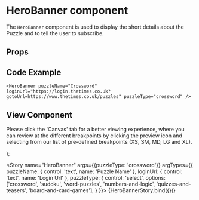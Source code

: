 
<Meta
  title="Newskit Components/Puzzles/HeroBanner"
  component={HeroBanner}
/>

# HeroBanner component
The `HeroBanner` component is used to display the short details about the Puzzle and to tell the user to subscribe.

## Props
<Props of={HeroBanner} />

## Code Example
`<HeroBanner
  puzzleName="Crossword"
  loginUrl="https://login.thetimes.co.uk?gotoUrl=https://www.thetimes.co.uk/puzzles"
  puzzleType="crossword"
/>
`

## View Component
Please click the 'Canvas' tab for a better viewing experience, where you can review at the different breakpoints by clicking the preview icon and selecting from our list of pre-defined breakpoints (XS, SM, MD, LG and XL).

  <NewsKitProvider theme={PuzzlesWebLightTheme}>
    <HeroBanner puzzleName={puzzleName} loginUrl={loginUrl} puzzleType={puzzleType}/>
  </NewsKitProvider>
);

<Story name="HeroBanner" args={{puzzleType: 'crossword'}} argTypes={{
  puzzleName: {
    control: 'text',
    name: 'Puzzle Name'
  },
  loginUrl: {
    control: 'text',
    name: 'Login Url'
  },
  puzzleType: {
    control: 'select',
    options: ['crossword', 'sudoku', 'word-puzzles', 'numbers-and-logic', 'quizzes-and-teasers', 'board-and-card-games'],
  }
}}>
  {HeroBannerStory.bind({})}
</Story>
